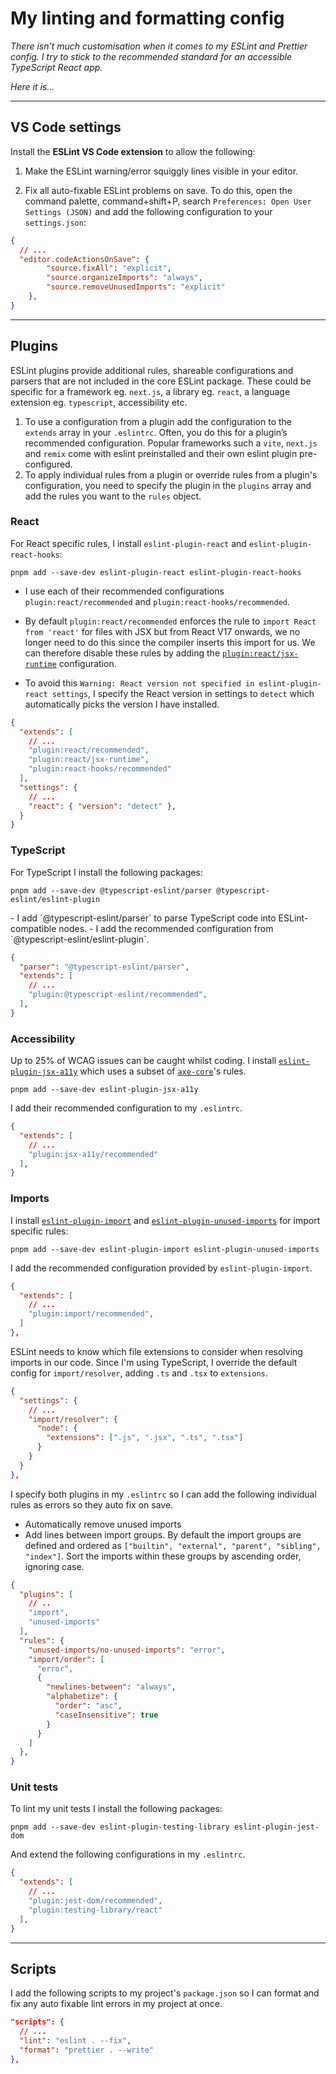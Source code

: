 
<Helmet>
  <title>My ESLint config | Alizeh Khan</title>
</Helmet>

# My linting and formatting config

<Container>

_There isn't much customisation when it comes to my ESLint and Prettier config. I try to stick to the recommended standard for an accessible TypeScript React app._

_Here it is..._

---

## VS Code settings

Install the **ESLint VS Code extension** to allow the following:

1. Make the ESLint warning/error squiggly lines visible in your editor.

2. Fix all auto-fixable ESLint problems on save. To do this, open the command palette, <Key>command</Key>+<Key>shift</Key>+<Key>P</Key>, search `Preferences: Open User Settings (JSON)` and add the following configuration to your `settings.json`:

```json
{
  // ...
  "editor.codeActionsOnSave": {
		"source.fixAll": "explicit",
		"source.organizeImports": "always",
		"source.removeUnusedImports": "explicit"
	},
}
```

---

## Plugins

ESLint plugins provide additional rules, shareable configurations and parsers that are not included in the core ESLint package. These could be specific for a framework eg. `next.js`, a library eg. `react`, a language extension eg. `typescript`, accessibility etc.

1. To use a configuration from a plugin add the configuration to the `extends` array in your `.eslintrc`. Often, you do this for a plugin’s recommended configuration. Popular frameworks such a `vite`, `next.js` and `remix` come with eslint preinstalled and their own eslint plugin pre-configured.
2. To apply individual rules from a plugin or override rules from a plugin's configuration, you need to specify the plugin in the `plugins` array and add the rules you want to the `rules` object.

### React

For React specific rules, I install `eslint-plugin-react` and `eslint-plugin-react-hooks`:

```shell
pnpm add --save-dev eslint-plugin-react eslint-plugin-react-hooks
```

- I use each of their recommended configurations `plugin:react/recommended` and `plugin:react-hooks/recommended`.

- By default `plugin:react/recommended` enforces the rule to `import React from 'react'` for files with JSX but from React V17 onwards, we no longer need to do this since the compiler inserts this import for us. We can therefore disable these rules by adding the [`plugin:react/jsx-runtime`](https://github.com/jsx-eslint/eslint-plugin-react/blob/c8917b0885094b5e4cc2a6f613f7fb6f16fe932e/index.js#L163-L17) configuration.

- To avoid this `Warning: React version not specified in eslint-plugin-react settings`, I specify the React version in settings to `detect` which automatically picks the version I have installed.

```json
{
  "extends": [
    // ...
    "plugin:react/recommended",
    "plugin:react/jsx-runtime",
    "plugin:react-hooks/recommended"
  ],
  "settings": {
    // ...
    "react": { "version": "detect" },
  }
}
```

### TypeScript

For TypeScript I install the following packages:

```shell
pnpm add --save-dev @typescript-eslint/parser @typescript-eslint/eslint-plugin
```

<div className='my-4'>
- I add `@typescript-eslint/parser` to parse TypeScript code into ESLint-compatible nodes.
- I add the recommended configuration from `@typescript-eslint/eslint-plugin`.
</div>

```json
{
  "parser": "@typescript-eslint/parser",
  "extends": [
    // ...
    "plugin:@typescript-eslint/recommended",
  ],
}
```

### Accessibility

Up to 25% of WCAG issues can be caught whilst coding. I install [`eslint-plugin-jsx-a11y`](https://github.com/jsx-eslint/eslint-plugin-jsx-a11y) which uses a subset of [`axe-core`](https://github.com/dequelabs/axe-core)'s rules.

```shell
pnpm add --save-dev eslint-plugin-jsx-a11y
```

I add their recommended configuration to my `.eslintrc`.

```json
{
  "extends": [
    // ...
    "plugin:jsx-a11y/recommended"
  ],
}
```

### Imports

I install [`eslint-plugin-import`](https://github.com/import-js/eslint-plugin-import) and [`eslint-plugin-unused-imports`](https://github.com/sweepline/eslint-plugin-unused-imports) for import specific rules:

```shell
pnpm add --save-dev eslint-plugin-import eslint-plugin-unused-imports
```

I add the recommended configuration provided by `eslint-plugin-import`.

```json
{
  "extends": [
    // ...
    "plugin:import/recommended",
  ]
},
```

ESLint needs to know which file extensions to consider when resolving imports in our code. Since I'm using TypeScript, I override the default config for `import/resolver`, adding `.ts` and `.tsx` to `extensions`.

```json
{
  "settings": {
    // ...
    "import/resolver": {
      "node": {
        "extensions": [".js", ".jsx", ".ts", ".tsx"]
      }
    }
  }
},
```

I specify both plugins in my `.eslintrc` so I can add the following individual rules as errors so they auto fix on save.

- Automatically remove unused imports
- Add lines between import groups. By default the import groups are defined and ordered as `["builtin", "external", "parent", "sibling", "index"]`. Sort the imports within these groups by ascending order, ignoring case.

```json
{
  "plugins": [
    // ..
    "import",
    "unused-imports"
  ],
  "rules": {
    "unused-imports/no-unused-imports": "error",
    "import/order": [
      "error",
      {
        "newlines-between": "always",
        "alphabetize": {
          "order": "asc",
          "caseInsensitive": true
        }
      }
    ]
  },
}
```

### Unit tests

To lint my unit tests I install the following packages:

```shell
pnpm add --save-dev eslint-plugin-testing-library eslint-plugin-jest-dom
```

And extend the following configurations in my `.eslintrc`.

```json
{
  "extends": [
    // ...
    "plugin:jest-dom/recommended",
    "plugin:testing-library/react"
  ],
}
```

---

## Scripts

I add the following scripts to my project's `package.json` so I can format and fix any auto fixable lint errors in my project at once.

```json
"scripts": {
  // ...
  "lint": "eslint . --fix",
  "format": "prettier . --write"
},
```

</Container>
